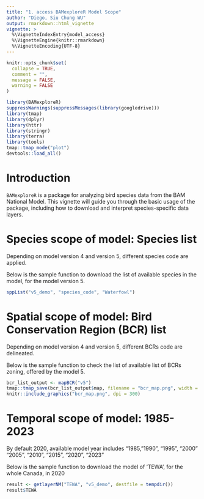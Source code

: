 ```yaml
---
title: "1. access BAMexploreR Model Scope"
author: "Diego, Siu Chung WU"
output: rmarkdown::html_vignette
vignette: >
  %\VignetteIndexEntry{model_access}
  %\VignetteEngine{knitr::rmarkdown}
  %\VignetteEncoding{UTF-8}
---
```


```r
knitr::opts_chunk$set(
  collapse = TRUE,
  comment = "",
  message = FALSE,
  warning = FALSE
)
```

```r
library(BAMexploreR)
suppressWarnings(suppressMessages(library(googledrive)))
library(tmap)
library(dplyr)
library(httr)
library(stringr)
library(terra)
library(tools)
tmap::tmap_mode("plot")
devtools::load_all()
```

# Introduction

`BAMexploreR` is a package for analyzing bird species data from the BAM National Model. This vignette will guide you through the basic usage of the package, including how to download and interpret species-specific data layers.


# Species scope of model: Species list

Depending on model version 4 and version 5, different species code are applied. 

Below is the sample function to download the list of available species in the model, for the model version 5.
```r
sppList("v5_demo", "species_code", "Waterfowl")
```

# Spatial scope of model: Bird Conservation Region (BCR) list

Depending on model version 4 and version 5, different BCRs code are delineated.

Below is the sample function to check the list of available list of BCRs zoning, offered by the model 5.
```r
bcr_list_output <- mapBCR("v5")
tmap::tmap_save(bcr_list_output$map, filename = "bcr_map.png", width = 6, height = 4)
knitr::include_graphics("bcr_map.png", dpi = 300)
```

# Temporal scope of model: 1985-2023

By default 2020, available model year includes "1985, "1990", "1995", "2000" "2005", "2010", "2015", "2020", "2023"

Below is the sample function to download the model of 'TEWA', for the whole Canada, in 2020
```r
result <- getlayerNM("TEWA", "v5_demo", destfile = tempdir())
result$TEWA
```


